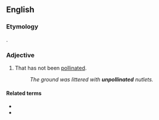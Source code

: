==English==

===Etymology===
{{prefix|un|pollinated|lang=en}}.

===Adjective===
{{en-adj}}

# That has not been [[pollinated]].
#: ''The ground was littered with '''unpollinated''' nutlets.''

====Related terms====
* {{l|en|pollinate}}
* {{l|en|pollinated}}